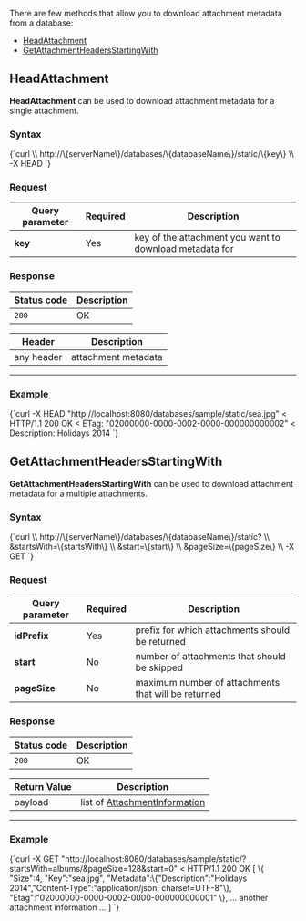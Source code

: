 
There are few methods that allow you to download attachment metadata from a database:   
- [HeadAttachment](../../../../client-api/commands/attachments/how-to/get-attachment-metadata-only.mdx#head)   
- [GetAttachmentHeadersStartingWith](../../../../client-api/commands/attachments/how-to/get-attachment-metadata-only.mdx#getattachmentheadersstartingwith)   

## **HeadAttachment**

**HeadAttachment** can be used to download attachment metadata for a single attachment.

### Syntax


<TabItem value="json" label="json">
<CodeBlock language="json">
{`curl \\
	http://\{serverName\}/databases/\{databaseName\}/static/\{key\} \\
	-X HEAD
`}
</CodeBlock>
</TabItem>

### Request

| Query parameter | Required | Description |
| ------------- | -- | ---- |
| **key** | Yes | key of the attachment you want to download metadata for |

### Response

| Status code | Description |
| ----------- | - |
| `200` | OK |

| Header | Description |
| -------- | - |
| any header | attachment metadata |

---

### Example

<TabItem value="json" label="json">
<CodeBlock language="json">
{`curl -X HEAD "http://localhost:8080/databases/sample/static/sea.jpg"
< HTTP/1.1 200 OK
< ETag: "02000000-0000-0002-0000-000000000002"
< Description: Holidays 2014
`}
</CodeBlock>
</TabItem>



## **GetAttachmentHeadersStartingWith**

**GetAttachmentHeadersStartingWith** can be used to download attachment metadata for a multiple attachments.

### Syntax

<TabItem value="json" label="json">
<CodeBlock language="json">
{`curl \\
	http://\{serverName\}/databases/\{databaseName\}/static? \\
		&startsWith=\{startsWith\}  \\
		&start=\{start\} \\
		&pageSize=\{pageSize\} \\
	-X GET
`}
</CodeBlock>
</TabItem>

### Request

| Query parameter | Required | Description |
| ------------- | -- | ---- |
| **idPrefix** | Yes | prefix for which attachments should be returned |
| **start** | No | number of attachments that should be skipped |
| **pageSize** | No | maximum number of attachments that will be returned |

### Response

| Status code | Description |
| ----------- | - |
| `200` | OK |

| Return Value | Description |
| ------------- | ------------- |
| payload | list of [AttachmentInformation](../../../../glossary/attachment-information.mdx) |

---

### Example


<TabItem value="json" label="json">
<CodeBlock language="json">
{`curl -X GET "http://localhost:8080/databases/sample/static/?startsWith=albums/&pageSize=128&start=0"
< HTTP/1.1 200 OK
[
	\{
		"Size":4,
		"Key":"sea.jpg",
		"Metadata":\{"Description":"Holidays 2014","Content-Type":"application/json; charset=UTF-8"\},
		"Etag":"02000000-0000-0002-0000-000000000001"
	\},
	... another attachment information ...
]
`}
</CodeBlock>
</TabItem>





